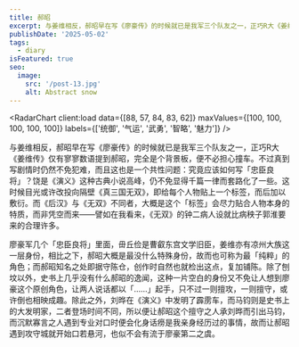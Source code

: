 ```yaml
---
title: 郝昭
excerpt: 与姜维相反，郝昭早在写《廖豪传》的时候就已是我军三个队友之一，正巧R大《姜维传》仅有寥寥数语提到郝昭，完全是个背景板，便不必担心撞车。
publishDate: '2025-05-02'
tags:
  - diary
isFeatured: true
seo:
  image:
    src: '/post-13.jpg'
    alt: Abstract snow
---
```



<RadarChart client:load data={[88, 57, 84, 83, 62]} maxValues={[100, 100, 100, 100, 100]} labels={['统御', '气运', '武勇', '智略', '魅力']} />

与姜维相反，郝昭早在写《廖豪传》的时候就已是我军三个队友之一，正巧R大《姜维传》仅有寥寥数语提到郝昭，完全是个背景板，便不必担心撞车。不过真到写剧情时仍然不免犯难，而且这也是一个共性问题：究竟应该如何写「忠臣良将」？饶是《演义》这种古典小说高峰，仍不免显得千篇一律而套路化了一些。这时候目光或许改投向隔壁《真三国无双》，即给每个人物贴上一个标签，而后加以敷衍。而《后汉》与《无双》不同者，大概是这个「标签」会尽力贴合人物本身的特质，而非凭空而来——譬如在我看来，《无双》的钟二病人设就比病秧子郭淮要来的合理许多。

廖豪军几个「忠臣良将」里面，毌丘俭是曹叡东宫文学旧臣，姜维亦有凉州大族这一层身份，相比之下，郝昭大概是最没什么特殊身份，故而也可称为最「纯粹」的角色；而郝昭知名之处即据守陈仓，创作时自然也就检出这点，复加铺陈。除了刨坟以外，史书上几乎没有什么郝昭的逸闻，这种一片空白的身份又不免让人想到廖豪这个原创角色，让两人说话都以「……」起手，只不过一则擅攻，一则擅守，或许倒也相映成趣。除此之外，刘晔在《演义》中发明了霹雳车，而马钧则是史书上的大发明家，二者登场时间不同，所以便让郝昭这个擅守之人承刘晔而引出马钧，而沉默寡言之人遇到专业对口时便会化身话痨是我亲身经历过的事情，故而让郝昭遇到攻守城就开始口若悬河，也似不会有流于廖豪第二之虞。

